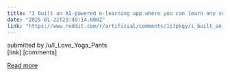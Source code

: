 ```yaml
---
title: "I built an AI-powered e-learning app where you can learn any subject - code attached"
date: "2025-01-22T23:40:14.000Z"
link: "https://www.reddit.com/r/artificial/comments/1i7pkgy/i_built_an_aipowered_elearning_app_where_you_can/"
---
```


submitted by    /u/I_Love_Yoga_Pants  
 [link]   [comments]

[Read more](https://www.reddit.com/r/artificial/comments/1i7pkgy/i_built_an_aipowered_elearning_app_where_you_can/)
